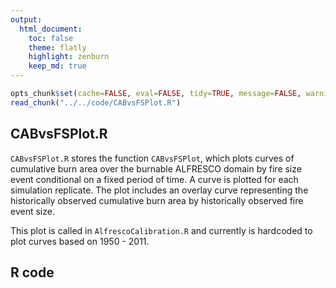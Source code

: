 ```yaml
---
output:
  html_document:
    toc: false
    theme: flatly
    highlight: zenburn
    keep_md: true
---
```


```r
opts_chunk$set(cache=FALSE, eval=FALSE, tidy=TRUE, message=FALSE, warning=FALSE)
read_chunk("../../code/CABvsFSPlot.R")
```

##
##
## CABvsFSPlot.R

`CABvsFSPlot.R` stores the function `CABvsFSPlot`, which plots curves of cumulative burn area over the burnable ALFRESCO domain by fire size event conditional on a fixed period of time.
A curve is plotted for each simulation replicate.
The plot includes an overlay curve representing the historically observed cumulative burn area by historically observed fire event size.

This plot is called in `AlfrescoCalibration.R` and currently is hardcoded to plot curves based on 1950 - 2011.

## R code

```r
```
